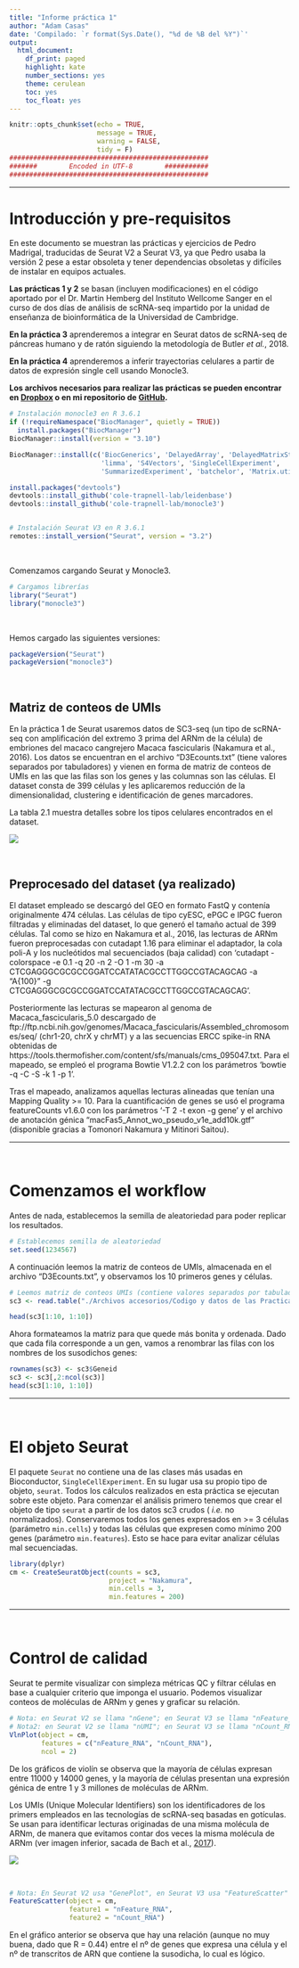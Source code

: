 ```yaml
---
title: "Informe práctica 1"
author: "Adam Casas"
date: 'Compilado: `r format(Sys.Date(), "%d de %B del %Y")`'
output: 
  html_document:
    df_print: paged
    highlight: kate
    number_sections: yes
    theme: cerulean
    toc: yes
    toc_float: yes
---
```


```r
knitr::opts_chunk$set(echo = TRUE,
                      message = TRUE,
                      warning = FALSE,
                      tidy = F)
##################################################
#######        Encoded in UTF-8        ###########
##################################################
```

***

# Introducción y pre-requisitos

En este documento se muestran las prácticas y ejercicios de Pedro Madrigal, traducidas de Seurat V2 a Seurat V3, ya que Pedro usaba la versión 2 pese a estar obsoleta y tener dependencias obsoletas y difíciles de instalar en equipos actuales.

__Las prácticas 1 y 2__ se basan (incluyen modificaciones) en el código aportado por el Dr. Martin Hemberg del Instituto Wellcome Sanger en el curso de dos días de análisis de scRNA-seq impartido por la unidad de enseñanza de bioinformática de la Universidad de Cambridge.

__En la práctica 3__ aprenderemos a integrar en Seurat datos de scRNA-seq de páncreas humano y de ratón siguiendo la metodología de Butler _et al._, 2018.

__En la práctica 4__ aprenderemos a inferir trayectorias celulares a partir de datos de expresión single cell usando Monocle3.

__Los archivos necesarios para realizar las prácticas se pueden encontrar en [Dropbox](https://www.dropbox.com/sh/3gbbrz8go3fki29/AACJnK2StRDtXPBrMK110QEGa?dl=0) o en mi repositorio de [GitHub](https://github.com/gloknar/R-Utilities/tree/master/Traduccion%20Seurat%20V2%20V3/Archivos%20accesorios).__

```r
# Instalación monocle3 en R 3.6.1
if (!requireNamespace("BiocManager", quietly = TRUE))
  install.packages("BiocManager")
BiocManager::install(version = "3.10")

BiocManager::install(c('BiocGenerics', 'DelayedArray', 'DelayedMatrixStats',
                       'limma', 'S4Vectors', 'SingleCellExperiment',
                       'SummarizedExperiment', 'batchelor', 'Matrix.utils'))

install.packages("devtools")
devtools::install_github('cole-trapnell-lab/leidenbase')
devtools::install_github('cole-trapnell-lab/monocle3')


# Instalación Seurat V3 en R 3.6.1
remotes::install_version("Seurat", version = "3.2")
```


<br>

Comenzamos cargando Seurat y Monocle3.

```r
# Cargamos librerías
library("Seurat")
library("monocle3")
```

<br>

Hemos cargado las siguientes versiones:

```r
packageVersion("Seurat")
packageVersion("monocle3")
```

<br>

## Matriz de conteos de UMIs

En la práctica 1 de Seurat usaremos datos de SC3-seq (un tipo de scRNA-seq con amplificación del extremo 3 prima del ARNm de la célula) de embriones del macaco cangrejero Macaca fascicularis (Nakamura et al., 2016). Los datos se encuentran en el archivo "D3Ecounts.txt " (tiene valores separados por tabuladores) y vienen en forma de matriz de conteos de UMIs en las que las filas son los genes y las columnas son las células. El dataset consta de 399 células y les aplicaremos reducción de la dimensionalidad, clustering e identificación de genes marcadores.

La tabla 2.1 muestra detalles sobre los tipos celulares encontrados en el dataset.

![](./imagenes informe 1/tabla2.1.png)

<br>

## Preprocesado del dataset (ya realizado)

El dataset empleado se descargó del GEO en formato FastQ y contenía originalmente 474 células. Las células de tipo cyESC, ePGC e IPGC fueron filtradas y eliminadas del dataset, lo que generó el tamaño actual de 399 células. Tal como se hizo en Nakamura et al., 2016,  las lecturas de ARNm fueron preprocesadas con cutadapt 1.16 para eliminar el adaptador, la cola poli-A y los nucleótidos mal secuenciados (baja calidad) con 'cutadapt -colorspace -e 0.1 -q 20 -n 2 -O 1 -m 30 -a CTCGAGGGCGCGCCGGATCCATATACGCCTTGGCCGTACAGCAG -a “A{100}” -g CTCGAGGGCGCGCCGGATCCATATACGCCTTGGCCGTACAGCAG'.

Posteriormente las lecturas se mapearon al genoma de Macaca_fascicularis_5.0 descargado de ftp://ftp.ncbi.nih.gov/genomes/Macaca_fascicularis/Assembled_chromosomes/seq/ (chr1-20, chrX y chrMT) y a las secuencias ERCC spike-in RNA obtenidas de https://tools.thermofisher.com/content/sfs/manuals/cms_095047.txt. Para el mapeado, se empleó el programa Bowtie V1.2.2 con los parámetros 'bowtie -q -C -S -k 1 -p 1'.

Tras el mapeado, analizamos aquellas lecturas alineadas que tenían una Mapping Quality >= 10. Para la cuantificación de genes se usó el programa featureCounts v1.6.0 con los parámetros '-T 2 -t exon -g gene' y el archivo de anotación génica "macFas5_Annot_wo_pseudo_v1e_add10k.gtf" (disponible gracias a Tomonori Nakamura y Mitinori Saitou).

***

<br>


# Comenzamos el workflow

Antes de nada, establecemos la semilla de aleatoriedad para poder replicar los resultados.

```r
# Establecemos semilla de aleatoriedad
set.seed(1234567)
```


A continuación leemos la matriz de conteos de UMIs, almacenada en el archivo "D3Ecounts.txt", y observamos los 10 primeros genes y células.

```r
# Leemos matriz de conteos UMIs (contiene valores separados por tabuladores)
sc3 <- read.table("./Archivos accesorios/Codigo y datos de las Practicas 1-4/data/D3Ecounts.txt", sep = "\t", header = T)

head(sc3[1:10, 1:10])
```


Ahora formateamos la matriz para que quede más bonita y ordenada. Dado que cada fila corresponde a un gen, vamos a renombrar las filas con los nombres de los susodichos genes:
```r
rownames(sc3) <- sc3$Geneid
sc3 <- sc3[,2:ncol(sc3)]
head(sc3[1:10, 1:10])
```

***

<br>

# El objeto Seurat

El paquete `Seurat` no contiene una de las clases más usadas en Bioconductor, `SingleCellExperiment`. En su lugar usa su propio tipo de objeto, `seurat`. Todos los cálculos realizados en esta práctica se ejecutan sobre este objeto. Para comenzar el análisis primero tenemos que crear el objeto de tipo `seurat` a partir de los datos sc3 crudos ( _i.e._ no normalizados). Conservaremos todos los genes expresados en >= 3 células (parámetro `min.cells`) y todas las células que expresen como mínimo 200 genes (parámetro `min.features`). Esto se hace para evitar analizar células mal secuenciadas.

```r
library(dplyr)
cm <- CreateSeuratObject(counts = sc3, 
                         project = "Nakamura", 
                         min.cells = 3, 
                         min.features = 200)
```

***

<br>

# Control de calidad

Seurat te permite visualizar con simpleza métricas QC y filtrar células en base a cualquier criterio que imponga el usuario. Podemos visualizar conteos de moléculas de ARNm y genes y graficar su relación.


```r
# Nota: en Seurat V2 se llama "nGene"; en Seurat V3 se llama "nFeature_RNA"
# Nota2: en Seurat V2 se llama "nUMI"; en Seurat V3 se llama "nCount_RNA"
VlnPlot(object = cm, 
        features = c("nFeature_RNA", "nCount_RNA"),
        ncol = 2)
```

De los gráficos de violín se observa que la mayoría de células expresan entre 11000 y 14000 genes, y la mayoría de células presentan una expresión génica de entre 1 y 3 millones de moléculas de ARNm.


Los UMIs (Unique Molecular Identifiers) son los identificadores de los primers empleados en las tecnologías de scRNA-seq basadas en gotículas. Se usan para identificar lecturas originadas de una misma molécula de ARNm, de manera que evitamos contar dos veces la misma molécula de ARNm (ver imagen inferior, sacada de Bach et al., [2017](https://www.nature.com/articles/s41467-017-02001-5)).

![](../Tutorial Seurat 2700 PBMCs/imagenes/aislamiento-celulas.png)

<br>

```r
# Nota: En Seurat V2 usa "GenePlot", en Seurat V3 usa "FeatureScatter"
FeatureScatter(object = cm,
               feature1 = "nFeature_RNA",
               feature2 = "nCount_RNA")
```

En el gráfico anterior se observa que hay una relación (aunque no muy buena, dado que R = 0.44) entre el nº de genes que expresa una célula y el nº de transcritos de ARN que contiene la susodicha, lo cual es lógico.
















